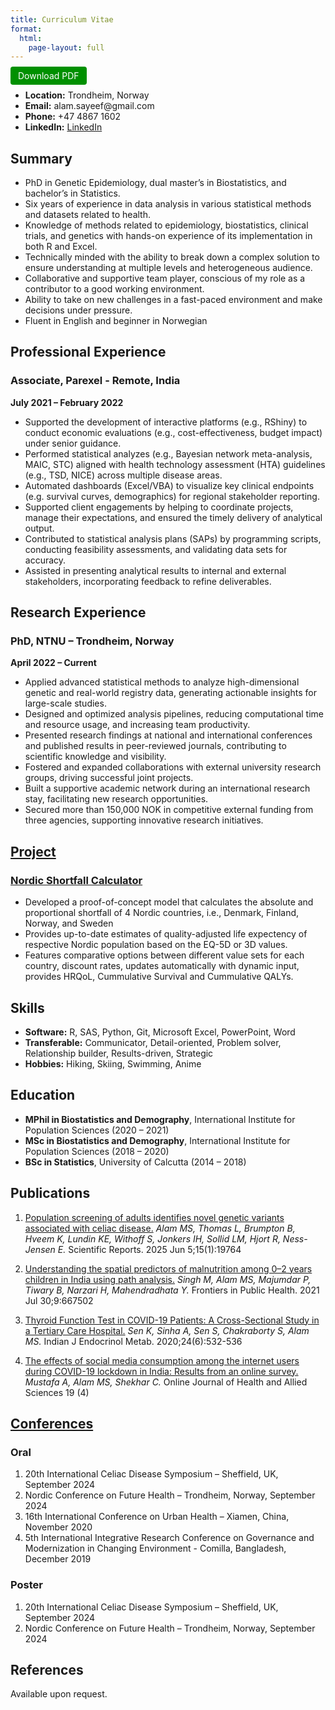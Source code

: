 ```yaml
---
title: Curriculum Vitae
format:
  html:
    page-layout: full
---
```



<a href="images/ResumeMSA.pdf" download style="background-color: #009000; color: white; padding: 6px 12px; text-decoration: none; border-radius: 4px;"> Download PDF </a>

-   **Location:** Trondheim, Norway\
-   **Email:** alam.sayeef\@gmail.com\
-   **Phone:** +47 4867 1602\
-   **LinkedIn:** [LinkedIn](#)

## Summary

-   PhD in Genetic Epidemiology, dual master’s in Biostatistics, and bachelor’s in Statistics.
-   Six years of experience in data analysis in various statistical methods and datasets related to health.
-   Knowledge of methods related to epidemiology, biostatistics, clinical trials, and genetics with hands-on
experience of its implementation in both R and Excel.
-   Technically minded with the ability to break down a complex solution to ensure understanding at
multiple levels and heterogeneous audience.
-   Collaborative and supportive team player, conscious of my role as a contributor to a good working
environment.
-   Ability to take on new challenges in a fast-paced environment and make decisions under pressure.
-   Fluent in English and beginner in Norwegian

## Professional Experience

### Associate, Parexel - Remote, India

**July 2021 – February 2022**

-   Supported the development of interactive platforms (e.g., RShiny) to conduct economic evaluations (e.g.,
cost-effectiveness, budget impact) under senior guidance.
-   Performed statistical analyzes (e.g., Bayesian network meta-analysis, MAIC, STC) aligned with health
technology assessment (HTA) guidelines (e.g., TSD, NICE) across multiple disease areas.
-   Automated dashboards (Excel/VBA) to visualize key clinical endpoints (e.g. survival curves,
demographics) for regional stakeholder reporting.
-   Supported client engagements by helping to coordinate projects, manage their expectations, and ensured
the timely delivery of analytical output.
-   Contributed to statistical analysis plans (SAPs) by programming scripts, conducting feasibility
assessments, and validating data sets for accuracy.
-   Assisted in presenting analytical results to internal and external stakeholders, incorporating feedback to
refine deliverables.

## Research Experience

### PhD, NTNU – Trondheim, Norway

**April 2022 – Current**

-   Applied advanced statistical methods to analyze high-dimensional genetic and real-world registry data,
generating actionable insights for large-scale studies.
-   Designed and optimized analysis pipelines, reducing computational time and resource usage, and
increasing team productivity.
-   Presented research findings at national and international conferences and published results in
peer-reviewed journals, contributing to scientific knowledge and visibility.
-   Fostered and expanded collaborations with external university research groups, driving successful joint
projects.
-   Built a supportive academic network during an international research stay, facilitating new research
opportunities.
-   Secured more than 150,000 NOK in competitive external funding from three agencies, supporting
innovative research initiatives.


## [Project](projects.qmd)

### [Nordic Shortfall Calculator](projects/nsc.qmd)

-   Developed a proof-of-concept model that calculates the absolute and proportional shortfall of 4 Nordic
countries, i.e., Denmark, Finland, Norway, and Sweden
-   Provides up-to-date estimates of quality-adjusted life expectency of respective Nordic population based on the EQ-5D or 3D values.
-   Features comparative options between different value sets for each country, discount rates, updates
automatically with dynamic input, provides HRQoL, Cummulative Survival and Cummulative QALYs.

## Skills

-   **Software:** R, SAS, Python, Git, Microsoft Excel, PowerPoint, Word
-   **Transferable:** Communicator, Detail-oriented, Problem solver, Relationship builder, Results-driven, Strategic
-   **Hobbies:** Hiking, Skiing, Swimming, Anime

## Education

-   **MPhil in Biostatistics and Demography**, International Institute for Population Sciences (2020 – 2021)
-   **MSc in Biostatistics and Demography**, International Institute for Population Sciences (2018 – 2020)
-   **BSc in Statistics**, University of Calcutta (2014 – 2018)

## Publications

1.  [Population screening of adults identifies novel genetic variants associated with celiac disease.](https://doi.org/10.1038/s41598-025-04421-6) *Alam MS, Thomas L, Brumpton B, Hveem K, Lundin KE, Withoff S, Jonkers IH, Sollid LM, Hjort R, Ness-Jensen E.* Scientific Reports. 2025 Jun 5;15(1):19764

2.  [Understanding the spatial predictors of malnutrition among 0–2 years children in India using path analysis.](https://doi.org/10.3389/fpubh.2021.667502) *Singh M, Alam MS, Majumdar P, Tiwary B, Narzari H, Mahendradhata Y.* Frontiers in Public Health. 2021 Jul 30;9:667502

3.  [Thyroid Function Test in COVID-19 Patients: A Cross-Sectional Study in a Tertiary Care Hospital.](https://doi.org/10.4103/ijem.IJEM_779_20) *Sen K, Sinha A, Sen S, Chakraborty S, Alam MS.* Indian J Endocrinol Metab. 2020;24(6):532-536

4. [The effects of social media consumption among the internet users during COVID-19 lockdown in India: Results from an online survey.](https://www.ojhas.org/issue76/2020-4-6.html) *Mustafa A, Alam MS, Shekhar C.*
Online Journal of Health and Allied Sciences 19 (4)

## [Conferences](talks.qmd#)

### Oral
1.  20th International Celiac Disease Symposium – Sheffield, UK, September 2024
2.  Nordic Conference on Future Health – Trondheim, Norway, September 2024
3.  16th International Conference on Urban Health – Xiamen, China, November 2020
4.  5th International Integrative Research Conference on Governance and Modernization in Changing Environment - Comilla, Bangladesh, December 2019

### Poster
1.  20th International Celiac Disease Symposium – Sheffield, UK, September 2024
2.  Nordic Conference on Future Health – Trondheim, Norway, September 2024

## References

Available upon request.

